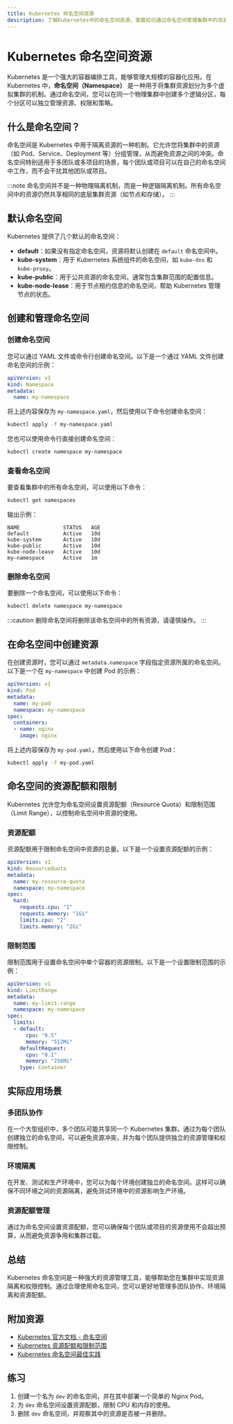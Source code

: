 ```yaml
---
title: Kubernetes 命名空间资源
description: 了解Kubernetes中的命名空间资源，掌握如何通过命名空间管理集群中的资源隔离和权限控制。
---
```


# Kubernetes 命名空间资源

Kubernetes 是一个强大的容器编排工具，能够管理大规模的容器化应用。在 Kubernetes 中，**命名空间（Namespace）** 是一种用于将集群资源划分为多个虚拟集群的机制。通过命名空间，您可以在同一个物理集群中创建多个逻辑分区，每个分区可以独立管理资源、权限和策略。

## 什么是命名空间？

命名空间是 Kubernetes 中用于隔离资源的一种机制。它允许您将集群中的资源（如 Pod、Service、Deployment 等）分组管理，从而避免资源之间的冲突。命名空间特别适用于多团队或多项目的场景，每个团队或项目可以在自己的命名空间中工作，而不会干扰其他团队或项目。

:::note
命名空间并不是一种物理隔离机制，而是一种逻辑隔离机制。所有命名空间中的资源仍然共享相同的底层集群资源（如节点和存储）。
:::

## 默认命名空间

Kubernetes 提供了几个默认的命名空间：

- **default**：如果没有指定命名空间，资源将默认创建在 `default` 命名空间中。
- **kube-system**：用于 Kubernetes 系统组件的命名空间，如 `kube-dns` 和 `kube-proxy`。
- **kube-public**：用于公共资源的命名空间，通常包含集群范围的配置信息。
- **kube-node-lease**：用于节点租约信息的命名空间，帮助 Kubernetes 管理节点的状态。

## 创建和管理命名空间

### 创建命名空间

您可以通过 YAML 文件或命令行创建命名空间。以下是一个通过 YAML 文件创建命名空间的示例：

```yaml
apiVersion: v1
kind: Namespace
metadata:
  name: my-namespace
```

将上述内容保存为 `my-namespace.yaml`，然后使用以下命令创建命名空间：

```bash
kubectl apply -f my-namespace.yaml
```

您也可以使用命令行直接创建命名空间：

```bash
kubectl create namespace my-namespace
```

### 查看命名空间

要查看集群中的所有命名空间，可以使用以下命令：

```bash
kubectl get namespaces
```

输出示例：

```
NAME              STATUS   AGE
default           Active   10d
kube-system       Active   10d
kube-public       Active   10d
kube-node-lease   Active   10d
my-namespace      Active   1m
```

### 删除命名空间

要删除一个命名空间，可以使用以下命令：

```bash
kubectl delete namespace my-namespace
```

:::caution
删除命名空间将删除该命名空间中的所有资源，请谨慎操作。
:::

## 在命名空间中创建资源

在创建资源时，您可以通过 `metadata.namespace` 字段指定资源所属的命名空间。以下是一个在 `my-namespace` 中创建 Pod 的示例：

```yaml
apiVersion: v1
kind: Pod
metadata:
  name: my-pod
  namespace: my-namespace
spec:
  containers:
  - name: nginx
    image: nginx
```

将上述内容保存为 `my-pod.yaml`，然后使用以下命令创建 Pod：

```bash
kubectl apply -f my-pod.yaml
```

## 命名空间的资源配额和限制

Kubernetes 允许您为命名空间设置资源配额（Resource Quota）和限制范围（Limit Range），以控制命名空间中资源的使用。

### 资源配额

资源配额用于限制命名空间中资源的总量。以下是一个设置资源配额的示例：

```yaml
apiVersion: v1
kind: ResourceQuota
metadata:
  name: my-resource-quota
  namespace: my-namespace
spec:
  hard:
    requests.cpu: "1"
    requests.memory: "1Gi"
    limits.cpu: "2"
    limits.memory: "2Gi"
```

### 限制范围

限制范围用于设置命名空间中单个容器的资源限制。以下是一个设置限制范围的示例：

```yaml
apiVersion: v1
kind: LimitRange
metadata:
  name: my-limit-range
  namespace: my-namespace
spec:
  limits:
  - default:
      cpu: "0.5"
      memory: "512Mi"
    defaultRequest:
      cpu: "0.1"
      memory: "256Mi"
    type: Container
```

## 实际应用场景

### 多团队协作

在一个大型组织中，多个团队可能共享同一个 Kubernetes 集群。通过为每个团队创建独立的命名空间，可以避免资源冲突，并为每个团队提供独立的资源管理和权限控制。

### 环境隔离

在开发、测试和生产环境中，您可以为每个环境创建独立的命名空间。这样可以确保不同环境之间的资源隔离，避免测试环境中的资源影响生产环境。

### 资源配额管理

通过为命名空间设置资源配额，您可以确保每个团队或项目的资源使用不会超出预算，从而避免资源争用和集群过载。

## 总结

Kubernetes 命名空间是一种强大的资源管理工具，能够帮助您在集群中实现资源隔离和权限控制。通过合理使用命名空间，您可以更好地管理多团队协作、环境隔离和资源配额。

## 附加资源

- [Kubernetes 官方文档 - 命名空间](https://kubernetes.io/docs/concepts/overview/working-with-objects/namespaces/)
- [Kubernetes 资源配额和限制范围](https://kubernetes.io/docs/concepts/policy/resource-quotas/)
- [Kubernetes 命名空间最佳实践](https://kubernetes.io/docs/tasks/administer-cluster/namespaces-best-practices/)

## 练习

1. 创建一个名为 `dev` 的命名空间，并在其中部署一个简单的 Nginx Pod。
2. 为 `dev` 命名空间设置资源配额，限制 CPU 和内存的使用。
3. 删除 `dev` 命名空间，并观察其中的资源是否被一并删除。